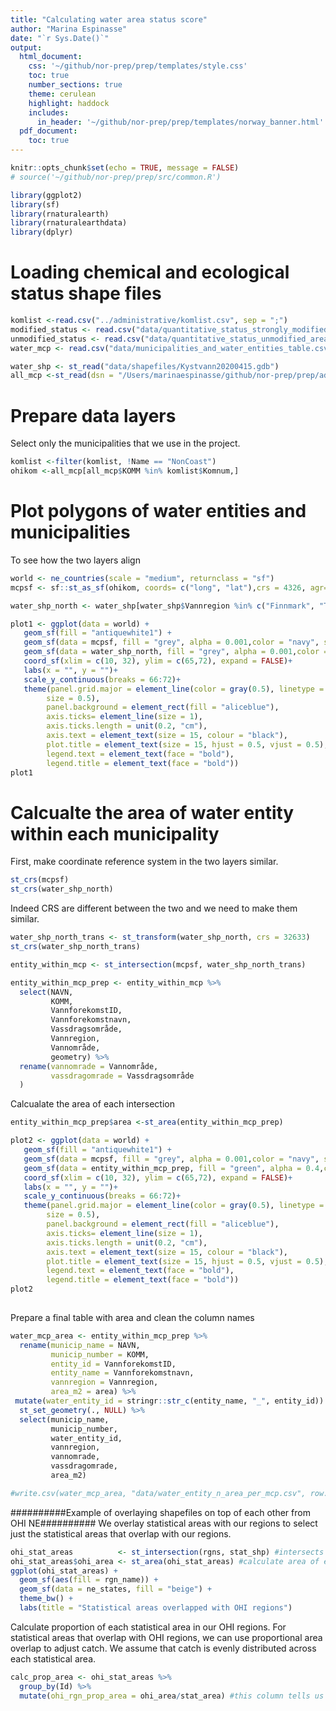 ```yaml
---
title: "Calculating water area status score"
author: "Marina Espinasse"
date: "`r Sys.Date()`"
output:
  html_document:
    css: '~/github/nor-prep/prep/templates/style.css'
    toc: true
    number_sections: true
    theme: cerulean
    highlight: haddock
    includes: 
      in_header: '~/github/nor-prep/prep/templates/norway_banner.html'
  pdf_document:
    toc: true
---
```


```r
knitr::opts_chunk$set(echo = TRUE, message = FALSE)
# source('~/github/nor-prep/prep/src/common.R')
```

```r
library(ggplot2)
library(sf)
library(rnaturalearth)
library(rnaturalearthdata)
library(dplyr)
```

# Loading chemical and ecological status shape files
```r
komlist <-read.csv("../administrative/komlist.csv", sep = ";")
modified_status <- read.csv("data/quantitative_status_strongly_modified_areas.csv")
unmodified_status <- read.csv("data/quantitative_status_unmodified_areas.csv")
water_mcp <- read.csv("data/municipalities_and_water_entities_table.csv")
```


```r
water_shp <- st_read("data/shapefiles/Kystvann20200415.gdb")
all_mcp <-st_read(dsn = "/Users/marinaespinasse/github/nor-prep/prep/administrative/raw/shapefiles/NO_AdminOmrader")
```
# Prepare data layers
Select only the municipalities that we use in the project. 
```r
komlist <-filter(komlist, !Name == "NonCoast")
ohikom <-all_mcp[all_mcp$KOMM %in% komlist$Komnum,] 

```

# Plot polygons of water entities and municipalities 
To see how the two layers align
```r
world <- ne_countries(scale = "medium", returnclass = "sf")
mcpsf <- sf::st_as_sf(ohikom, coords= c("long", "lat"),crs = 4326, agr="identity")
```

```r
water_shp_north <- water_shp[water_shp$Vannregion %in% c("Finnmark", "Troms", "Nordland"), ] 
```


```r
plot1 <- ggplot(data = world) +
   geom_sf(fill = "antiquewhite1") +
   geom_sf(data = mcpsf, fill = "grey", alpha = 0.001,color = "navy", size = 0.5) + 
   geom_sf(data = water_shp_north, fill = "grey", alpha = 0.001,color = "darkred", size = 0.5) +
   coord_sf(xlim = c(10, 32), ylim = c(65,72), expand = FALSE)+
   labs(x = "", y = "")+
   scale_y_continuous(breaks = 66:72)+
   theme(panel.grid.major = element_line(color = gray(0.5), linetype = "dashed", 
        size = 0.5), 
        panel.background = element_rect(fill = "aliceblue"),
        axis.ticks= element_line(size = 1),
        axis.ticks.length = unit(0.2, "cm"),
        axis.text = element_text(size = 15, colour = "black"),
        plot.title = element_text(size = 15, hjust = 0.5, vjust = 0.5),
        legend.text = element_text(face = "bold"),
        legend.title = element_text(face = "bold"))
plot1
```
# Calcualte the area of water entity within each municipality
First, make coordinate reference system in the two layers similar.
```r
st_crs(mcpsf)
st_crs(water_shp_north)
```
Indeed CRS are different between the two and we need to make them similar.

```r
water_shp_north_trans <- st_transform(water_shp_north, crs = 32633)
st_crs(water_shp_north_trans)
```


```r
entity_within_mcp <- st_intersection(mcpsf, water_shp_north_trans)

entity_within_mcp_prep <- entity_within_mcp %>% 
  select(NAVN,
         KOMM,
         VannforekomstID,
         Vannforekomstnavn,
         Vassdragsområde,
         Vannregion,
         Vannområde,
         geometry) %>% 
  rename(vannomrade = Vannområde,
         vassdragomrade = Vassdragsområde
  )

```

Calcualate the area of each intersection
```r
entity_within_mcp_prep$area <-st_area(entity_within_mcp_prep)

plot2 <- ggplot(data = world) +
   geom_sf(fill = "antiquewhite1") +
   geom_sf(data = mcpsf, fill = "grey", alpha = 0.001,color = "navy", size = 0.5) + 
   geom_sf(data = entity_within_mcp_prep, fill = "green", alpha = 0.4,color = "darkgreen", size = 0.1) +
   coord_sf(xlim = c(10, 32), ylim = c(65,72), expand = FALSE)+
   labs(x = "", y = "")+
   scale_y_continuous(breaks = 66:72)+
   theme(panel.grid.major = element_line(color = gray(0.5), linetype = "dashed", 
        size = 0.5), 
        panel.background = element_rect(fill = "aliceblue"),
        axis.ticks= element_line(size = 1),
        axis.ticks.length = unit(0.2, "cm"),
        axis.text = element_text(size = 15, colour = "black"),
        plot.title = element_text(size = 15, hjust = 0.5, vjust = 0.5),
        legend.text = element_text(face = "bold"),
        legend.title = element_text(face = "bold"))
plot2
  
```

Prepare a final table with area and clean the column names
```r
water_mcp_area <- entity_within_mcp_prep %>% 
  rename(municip_name = NAVN,
         municip_number = KOMM,
         entity_id = VannforekomstID,
         entity_name = Vannforekomstnavn,
         vannregion = Vannregion,
         area_m2 = area) %>% 
 mutate(water_entity_id = stringr::str_c(entity_name, "_", entity_id)) %>% 
  st_set_geometry(., NULL) %>% 
  select(municip_name, 
         municip_number, 
         water_entity_id, 
         vannregion,
         vannomrade,
         vassdragomrade,
         area_m2)

#write.csv(water_mcp_area, "data/water_entity_n_area_per_mcp.csv", row.names = F)
```




##########Example of overlaying shapefiles on top of each other from OHI NE##########
We overlay statistical areas with our regions to select just the statistical areas that overlap with our regions.

```r
ohi_stat_areas          <- st_intersection(rgns, stat_shp) #intersects statistical areas with OHI regions
ohi_stat_areas$ohi_area <- st_area(ohi_stat_areas) #calculate area of each overlapped polygon
ggplot(ohi_stat_areas) +
  geom_sf(aes(fill = rgn_name)) +
  geom_sf(data = ne_states, fill = "beige") +
  theme_bw() +
  labs(title = "Statistical areas overlapped with OHI regions") 
```

Calculate proportion of each statistical area in our OHI regions. For statistical areas that overlap with OHI regions, we can use proportional area overlap to adjust catch. We assume that catch is evenly distributed across each statistical area.

```r
calc_prop_area <- ohi_stat_areas %>%
  group_by(Id) %>%
  mutate(ohi_rgn_prop_area = ohi_area/stat_area) #this column tells us how much of each OHI sub-region falls within the statistical area in our region

```
###########################################
